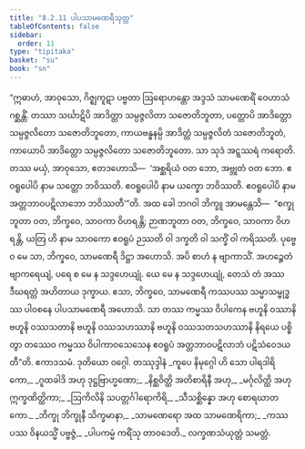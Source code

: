 ```yaml
---
title: "8.2.11 ပါပသာမဏေရီသုတ္တ"
tableOfContents: false
sidebar:
  order: 11
type: "tipitaka"
basket: "su"
book: "sn"
---
```



<DynamicBreadcrumb />

<Division number="222" book="sn" e="ch" v="18" p="311">

<Paragraph number="1204" book="sn">
“ဣဓာဟံ, အာဝုသော, ဂိဇ္ဈကူဋာ ပဗ္ဗတာ ဩရောဟန္တော အဒ္ဒသံ သာမဏေရိံ ဝေဟာသံ ဂစ္ဆန္တိံ. တဿာ သင်္ဃာဋိပိ အာဒိတ္တာ သမ္ပဇ္ဇလိတာ သဇောတိဘူတာ, ပတ္တောပိ အာဒိတ္တော သမ္ပဇ္ဇလိတော သဇောတိဘူတော, ကာယဗန္ဓနမ္ပိ အာဒိတ္တံ သမ္ပဇ္ဇလိတံ သဇောတိဘူတံ, ကာယောပိ အာဒိတ္တော သမ္ပဇ္ဇလိတော သဇောတိဘူတော. သာ သုဒံ အဋ္ဋဿရံ ကရောတိ. တဿ မယှံ, အာဝုသော, ဧတဒဟောသိ—  ‘အစ္ဆရိယံ ဝတ ဘော, အဗ္ဘုတံ ဝတ ဘော. ဧဝရူပေါပိ နာမ သတ္တော ဘဝိဿတိ. ဧဝရူပေါပိ နာမ ယက္ခော ဘဝိဿတိ. ဧဝရူပေါပိ နာမ အတ္တဘာဝပဋိလာဘော ဘဝိဿတီ’”တိ.
</Paragraph>

<Paragraph number="1205" book="sn">
အထ ခေါ ဘဂဝါ ဘိက္ခူ အာမန္တေသိ—  “စက္ခုဘူတာ ဝတ, ဘိက္ခဝေ, သာဝကာ ဝိဟရန္တိ; ဉာဏဘူတာ ဝတ, ဘိက္ခဝေ, သာဝကာ ဝိဟရန္တိ, ယတြ ဟိ နာမ သာဝကော ဧဝရူပံ ဉဿတိ ဝါ ဒက္ခတိ ဝါ သက္ခိံ ဝါ ကရိဿတိ. ပုဗ္ဗေဝ မေ သာ, ဘိက္ခဝေ, သာမဏေရီ ဒိဋ္ဌာ အဟောသိ. အပိ စာဟံ န ဗျာကာသိံ. အဟဉ္စေတံ ဗျာကရေယျံ, ပရေ စ မေ န သဒ္ဒဟေယျုံ. ယေ မေ န သဒ္ဒဟေယျုံ, တေသံ တံ အဿ ဒီဃရတ္တံ အဟိတာယ ဒုက္ခာယ. ဧသာ, ဘိက္ခဝေ, သာမဏေရီ ကဿပဿ သမ္မာသမ္ဗုဒ္ဓဿ ပါဝစနေ ပါပသာမဏေရီ အဟောသိ. သာ တဿ ကမ္မဿ ဝိပါကေန ဗဟူနိ ဝဿာနိ ဗဟူနိ ဝဿသတာနိ ဗဟူနိ ဝဿသဟဿာနိ ဗဟူနိ ဝဿသတသဟဿာနိ နိရယေ ပစ္စိတွာ တဿေဝ ကမ္မဿ ဝိပါကာဝသေသေန ဧဝရူပံ အတ္တဘာဝပဋိလာဘံ ပဋိသံဝေဒယတီ”တိ.

</Paragraph>
</Division>

<Paragraph number="1206" type="center" book="sn">
ဧကာဒသမံ.



</Paragraph>

<Paragraph number="1207" type="center" book="sn">
ဒုတိယော ဝဂ္ဂေါ.



</Paragraph>

<Paragraph number="1208" type="center" book="sn">
တဿုဒ္ဒါနံ


</Paragraph>

<Paragraph number="1209" type="verses" book="sn">
_ကူပေ နိမုဂ္ဂေါ ဟိ သော ပါရဒါရိကော,_  
_ဂူထခါဒိ အဟု ဒုဋ္ဌဗြာဟ္မဏော;_  
_နိစ္ဆဝိတ္ထိ အတိစာရိနီ အဟု,_  
_မင်္ဂုလိတ္ထိ အဟု ဣက္ခဏိတ္ထိကာ;_  
_ဩကိလိနိ သပတ္တင်္ဂါရောကိရိ,_  
_သီသစ္ဆိန္နော အဟု စောရဃာတကော._  

</Paragraph>

<Paragraph number="1210" type="verses" book="sn">
_ဘိက္ခု ဘိက္ခုနီ သိက္ခမာနာ,_  
_သာမဏေရော အထ သာမဏေရိကာ;_  
_ကဿပဿ ဝိနယသ္မိံ ပဗ္ဗဇ္ဇံ,_  
_ပါပကမ္မံ ကရိံသု တာဝဒေတိ._  


</Paragraph>

<Paragraph number="1211" type="center" book="sn">
လက္ခဏသံယုတ္တံ သမတ္တံ.
</Paragraph>